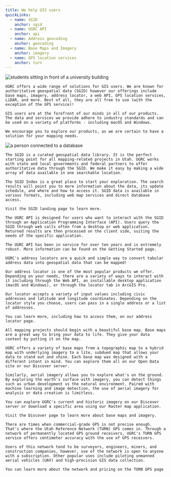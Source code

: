 ```yaml
---
title: We help GIS users
quickLinks:
  - name: SGID
    anchor: sgid
  - name: UGRC API
    anchor: api
  - name: Address geocoding
    anchor: geocoding
  - name: Base Maps and Imagery
    anchor: imagery
  - name: GPS location services
    anchor: turn
---
```




<Layout title={frontmatter.title}>
  <Section stripe title="Solutions for GIS users">
  <QuickLinks links={frontmatter.quickLinks} slot="quick-links" />
    <Image
      slot="image"
      src={studentPhoto}
      loading="eager"
      alt="students sitting in front of a university building"
      class="w-full max-w-[400px] rounded-2xl"
    />

    UGRC offers a wide range of solutions for GIS users. We are known for authoritative geospatial data (SGID) however our offerings include base maps, imagery, address locator, a web API, GPS location services, LiDAR, and more. Best of all, they are all free to use (with the exception of the GPS service)!

    GIS users are at the forefront of our minds in all of our products. The data and services we provide adhere to industry standards and can be used on a variety of platforms - including macOS and Windows.

    We encourage you to explore our products, as we are certain to have a solution for your mapping needs.


  </Section>
  <Section title="The SGID">
    <Image
      slot="image"
      src={dataPhoto}
      alt="a person connected to a database"
      class="w-full max-w-[400px] "
    />

    The SGID is a curated geospatial data library. It is the perfect starting point for all mapping-related projects in Utah. UGRC works with state and local governments and federal partners to offer authoritative data through the SGID. We make it easy by making a wide array of data available in one searchable location.

    The SGID Index is a great place to start your exploration. The search results will point you to more information about the data, its update schedule, and where and how to access it. SGID data is available in various formats, including web map services and direct database access.

    Visit the SGID landing page to learn more.


  </Section>
  <Section stripe title="UGRC API">

    The UGRC API is designed for users who want to interact with the SGID through an Application Programming Interface (API). Users query the SGID through web calls often from a desktop or web application. Returned results are then processed on the client side, suiting the needs of the specific application.

    The UGRC API has been in service for over ten years and is extremely robust. More information can be found on the Getting Started page.

  </Section>
  <Section title="Address geocoding">

    UGRC's address locators are a quick and simple way to convert tabular address data into geospatial data that can be mapped!

    Our address locator is one of the most popular products we offer. Depending on your needs, there are a variety of ways to interact with it including through the Web API, an installable desktop application (macOS and Windows), or through the locator tab in ArcGIS Pro.

    Our locator accepts a variety of input values including civic addresses and latitude and longitude coordinates. Depending on the locator style you choose, users can pass in a single address or a list of addresses.

    You can learn more, including how to access them, on our address locator page.

  </Section>
  <Section stripe title="Base maps and Imagery ">

    All mapping projects should begin with a beautiful base map. Base maps are a great way to bring your data to life. They give your data context by putting it on the map.

    UGRC offers a variety of base maps from a topographic map to a hybrid map with underlying imagery to a lite, subdued map that allows your data to stand out and shine. Each base map was designed with a different intent in mind. You can explore them all on our Open Data site or our Discover server.

    Similarly, aerial imagery allows you to explore what's on the ground. By exploring the earth's surface with imagery, you can detect things such as urban development vs the natural environment. Paired with machine learning and image detection, the use of aerial imagery for analysis or data creation is limitless.

    You can explore UGRC's current and historic imagery on our Discover server or download a specific area using our Raster map application.

    Visit the Discover page to learn more about base maps and imagery.

  </Section>
  <Section title="GPS Location Services">

    There are times when commercial-grade GPS is not precise enough. That's where the Utah Reference Network (TURN) GPS comes in. Through a network of permanently located GPS ground receivers, UGRC's TURN GPS service offers centimeter accuracy with the use of GPS receivers.

    Users of this network tend to be surveyors, engineers, miners, and construction companies, however, use of the network is open to anyone with a subscription. Other popular uses include piloting unmanned aerial vehicles (UAV) and high-precision GIS data collection.

    You can learn more about the network and pricing on the TURN GPS page

  </Section>
</Layout>
